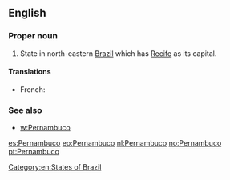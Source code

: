==English==

===Proper noun===
{{en-proper noun}}

# State in north-eastern [[Brazil]] which has [[Recife]] as its capital.

====Translations====
{{trans-top|state}}
* French: {{t-|fr|Pernambouc}}
{{trans-mid}}
{{trans-bottom}}

===See also===
* [[w:Pernambuco]]

[[Category:en:States of Brazil]]

[[es:Pernambuco]]
[[eo:Pernambuco]]
[[nl:Pernambuco]]
[[no:Pernambuco]]
[[pt:Pernambuco]]